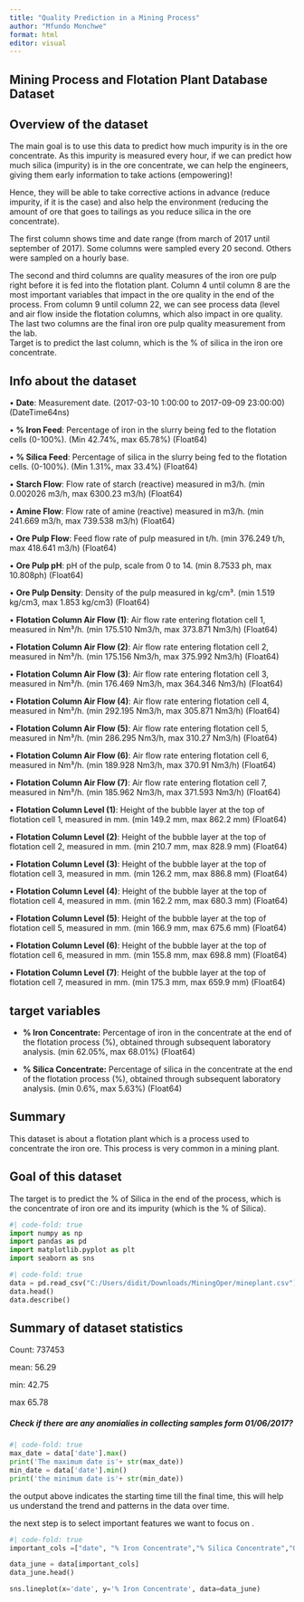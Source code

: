---
title: "Quality Prediction in a Mining Process"
author: "Mfundo Monchwe"
format: html
editor: visual
---

## Mining Process and Flotation Plant Database Dataset

::: callout-note
## Overview of the dataset

The main goal is to use this data to predict how much impurity is in the ore concentrate. As this impurity is measured every hour, if we can predict how much silica (impurity) is in the ore concentrate, we can help the engineers, giving them early information to take actions (empowering)!

Hence, they will be able to take corrective actions in advance (reduce impurity, if it is the case) and also help the environment (reducing the amount of ore that goes to tailings as you reduce silica in the ore concentrate).
:::

::: callout-note
The first column shows time and date range (from march of 2017 until september of 2017). Some columns were sampled every 20 second. Others were sampled on a hourly base.

The second and third columns are quality measures of the iron ore pulp right before it is fed into the flotation plant. Column 4 until column 8 are the most important variables that impact in the ore quality in the end of the process. From column 9 until column 22, we can see process data (level and air flow inside the flotation columns, which also impact in ore quality. The last two columns are the final iron ore pulp quality measurement from the lab.\
Target is to predict the last column, which is the % of silica in the iron ore concentrate.
:::

::: callout-caution
## Info about the dataset

• **Date**: Measurement date. (2017-03-10 1:00:00 to 2017-09-09 23:00:00) (DateTime64ns)

• **% Iron Feed**: Percentage of iron in the slurry being fed to the flotation cells (0-100%). (Min 42.74%, max 65.78%) (Float64)

• **% Silica Feed**: Percentage of silica in the slurry being fed to the flotation cells. (0-100%). (Min 1.31%, max 33.4%) (Float64)

• **Starch Flow**: Flow rate of starch (reactive) measured in m3/h. (min 0.002026 m3/h, max 6300.23 m3/h) (Float64)

• **Amine Flow**: Flow rate of amine (reactive) measured in m3/h. (min 241.669 m3/h, max 739.538 m3/h) (Float64)

• **Ore Pulp Flow**: Feed flow rate of pulp measured in t/h. (min 376.249 t/h, max 418.641 m3/h) (Float64)

• **Ore Pulp pH**: pH of the pulp, scale from 0 to 14. (min 8.7533 ph, max 10.808ph) (Float64)

• **Ore Pulp Density**: Density of the pulp measured in kg/cm³. (min 1.519 kg/cm3, max 1.853 kg/cm3) (Float64)

• **Flotation Column Air Flow (1)**: Air flow rate entering flotation cell 1, measured in Nm³/h. (min 175.510 Nm3/h, max 373.871 Nm3/h) (Float64)

• **Flotation Column Air Flow (2)**: Air flow rate entering flotation cell 2, measured in Nm³/h. (min 175.156 Nm3/h, max 375.992 Nm3/h) (Float64)

• **Flotation Column Air Flow (3)**: Air flow rate entering flotation cell 3, measured in Nm³/h. (min 176.469 Nm3/h, max 364.346 Nm3/h) (Float64)

• **Flotation Column Air Flow (4)**: Air flow rate entering flotation cell 4, measured in Nm³/h. (min 292.195 Nm3/h, max 305.871 Nm3/h) (Float64)

• **Flotation Column Air Flow (5)**: Air flow rate entering flotation cell 5, measured in Nm³/h. (min 286.295 Nm3/h, max 310.27 Nm3/h) (Float64)

• **Flotation Column Air Flow (6)**: Air flow rate entering flotation cell 6, measured in Nm³/h. (min 189.928 Nm3/h, max 370.91 Nm3/h) (Float64)

• **Flotation Column Air Flow (7)**: Air flow rate entering flotation cell 7, measured in Nm³/h. (min 185.962 Nm3/h, max 371.593 Nm3/h) (Float64)

• **Flotation Column Level (1)**: Height of the bubble layer at the top of flotation cell 1, measured in mm. (min 149.2 mm, max 862.2 mm) (Float64)

• **Flotation Column Level (2)**: Height of the bubble layer at the top of flotation cell 2, measured in mm. (min 210.7 mm, max 828.9 mm) (Float64)

• **Flotation Column Level (3)**: Height of the bubble layer at the top of flotation cell 3, measured in mm. (min 126.2 mm, max 886.8 mm) (Float64)

• **Flotation Column Level (4)**: Height of the bubble layer at the top of flotation cell 4, measured in mm. (min 162.2 mm, max 680.3 mm) (Float64)

• **Flotation Column Level (5)**: Height of the bubble layer at the top of flotation cell 5, measured in mm. (min 166.9 mm, max 675.6 mm) (Float64)

• **Flotation Column Level (6)**: Height of the bubble layer at the top of flotation cell 6, measured in mm. (min 155.8 mm, max 698.8 mm) (Float64)

• **Flotation Column Level (7)**: Height of the bubble layer at the top of flotation cell 7, measured in mm. (min 175.3 mm, max 659.9 mm) (Float64)

## target variables

-   **% Iron Concentrate:** Percentage of iron in the concentrate at the end of the flotation process (%), obtained through subsequent laboratory analysis. (min 62.05%, max 68.01%) (Float64)

-   **% Silica Concentrate:** Percentage of silica in the concentrate at the end of the flotation process (%), obtained through subsequent laboratory analysis. (min 0.6%, max 5.63%) (Float64)
:::

::: callout-tip
## Summary

This dataset is about a flotation plant which is a process used to concentrate the iron ore. This process is very common in a mining plant.
:::

::: callout-important
## Goal of this dataset

The target is to predict the % of Silica in the end of the process, which is the concentrate of iron ore and its impurity (which is the % of Silica).
:::

```{python}
#| code-fold: true
import numpy as np
import pandas as pd
import matplotlib.pyplot as plt
import seaborn as sns
```

```{python}
#| code-fold: true
data = pd.read_csv("C:/Users/didit/Downloads/MiningOper/mineplant.csv")
data.head()
data.describe()
```

::: callout-note
## Summary of dataset statistics

Count: 737453

mean: 56.29

min: 42.75

max 65.78
:::

##### Check if there are any anomialies in collecting samples form 01/06/2017?

```{python}
#| code-fold: true
max_date = data['date'].max()
print('The maximum date is'+ str(max_date))
min_date = data['date'].min()
print('the minimum date is'+ str(min_date))
```

the output above indicates the starting time till the final time, this will help us understand the trend and patterns in the data over time.

the next step is to select important features we want to focus on .

```{python}
#| code-fold: true
important_cols =["date", "% Iron Concentrate","% Silica Concentrate","Ore Pulp pH","Flotation Column 05 Level"]

data_june = data[important_cols]
data_june.head()
```

```{python}
sns.lineplot(x='date', y='% Iron Concentrate', data=data_june)
```
